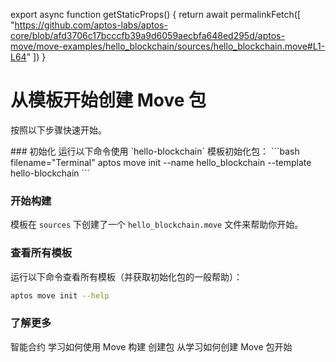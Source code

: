 
export async function getStaticProps() {
  return await permalinkFetch([
    "https://github.com/aptos-labs/aptos-core/blob/afd3706c17bcccfb39a9d6059aecbfa648ed295d/aptos-move/move-examples/hello_blockchain/sources/hello_blockchain.move#L1-L64"
  ])
}

# 从模板开始创建 Move 包
按照以下步骤快速开始。

<Steps>
  ### 初始化
  运行以下命令使用 `hello-blockchain` 模板初始化包：
  ```bash filename="Terminal"
  aptos move init --name hello_blockchain --template hello-blockchain
  ```

  ### 开始构建
  模板在 `sources` 下创建了一个 `hello_blockchain.move` 文件来帮助你开始。
  <RemoteCodeblock
    permalink="https://github.com/aptos-labs/aptos-core/blob/afd3706c17bcccfb39a9d6059aecbfa648ed295d/aptos-move/move-examples/hello_blockchain/sources/hello_blockchain.move#L1-L64"
  />

  ### 查看所有模板
  运行以下命令查看所有模板（并获取初始化包的一般帮助）：
  ```bash
  aptos move init --help
  ```

</Steps>

### 了解更多

<Cards>
  <Card href="../smart-contracts">
    <Card.Title>智能合约</Card.Title>
    <Card.Description>学习如何使用 Move 构建</Card.Description>
  </Card>
  <Card href="../smart-contracts/create-package">
    <Card.Title>创建包</Card.Title>
    <Card.Description>从学习如何创建 Move 包开始</Card.Description>
  </Card>
</Cards> 